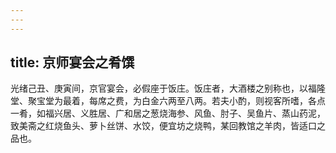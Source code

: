 ```yaml
---
---
---
```

title: 京师宴会之肴馔
---



光绪己丑、庚寅间，京官宴会，必假座于饭庄。饭庄者，大酒楼之别称也，以福隆堂、聚宝堂为最着，每席之费，为白金六两至八两。若夫小酌，则视客所嗜，各点一肴，如福兴居、义胜居、广和居之葱烧海参、风鱼、肘子、吴鱼片、蒸山药泥，致美斋之红烧鱼头、萝卜丝饼、水饺，便宜坊之烧鸭，某回教馆之羊肉，皆适口之品也。